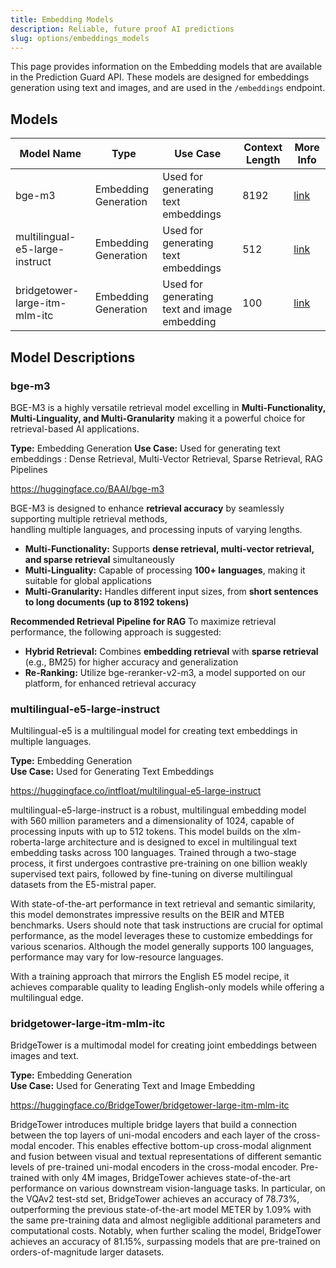 ```yaml
---
title: Embedding Models
description: Reliable, future proof AI predictions
slug: options/embeddings_models
---
```


This page provides information on the Embedding models that are available in the Prediction Guard API.
These models are designed for embeddings generation using text and images, and are used in the `/embeddings` endpoint.

## Models

| Model Name                        | Type                  | Use Case                                        | Context Length | More Info                                             |
| --------------------------------- | --------------------- | ----------------------------------------------- | -------------- | ------------------------------------------------------|
| bge-m3                            | Embedding Generation  | Used for generating text embeddings             | 8192           | [link](/options/embeddings_models#bge-m3)                         |
| multilingual-e5-large-instruct    | Embedding Generation  | Used for generating text embeddings             | 512            | [link](/options/embeddings_models#multilingual-e5-large-instruct) |
| bridgetower-large-itm-mlm-itc     | Embedding Generation  | Used for generating text and image embedding    | 100            | [link](/options/embeddings_models#bridgetower-large-itm-mlm-itc)  |

## Model Descriptions

### bge-m3

BGE-M3 is a highly versatile retrieval model excelling in **Multi-Functionality, Multi-Linguality, and Multi-Granularity** 
making it a powerful choice for retrieval-based AI applications.  

**Type:** Embedding Generation
**Use Case:** Used for generating text embeddings : Dense Retrieval, Multi-Vector Retrieval, Sparse Retrieval, RAG Pipelines  

https://huggingface.co/BAAI/bge-m3

BGE-M3 is designed to enhance **retrieval accuracy** by seamlessly supporting multiple retrieval methods,  
handling multiple languages, and processing inputs of varying lengths.  

- **Multi-Functionality:** Supports **dense retrieval, multi-vector retrieval, and sparse retrieval** simultaneously  
- **Multi-Linguality:** Capable of processing **100+ languages**, making it suitable for global applications 
- **Multi-Granularity:** Handles different input sizes, from **short sentences to long documents (up to 8192 tokens)**

**Recommended Retrieval Pipeline for RAG**
To maximize retrieval performance, the following approach is suggested:  

- **Hybrid Retrieval:** Combines **embedding retrieval** with **sparse retrieval** (e.g., BM25) for higher accuracy and generalization  
- **Re-Ranking:** Utilize bge-reranker-v2-m3, a model supported on our platform, for enhanced retrieval accuracy

### multilingual-e5-large-instruct

Multilingual-e5 is a multilingual model for creating text embeddings in multiple languages.

**Type:** Embedding Generation\
**Use Case:** Used for Generating Text Embeddings

https://huggingface.co/intfloat/multilingual-e5-large-instruct

multilingual-e5-large-instruct is a robust, multilingual embedding model with
560 million parameters and a dimensionality of 1024, capable of processing
inputs with up to 512 tokens. This model builds on the xlm-roberta-large
architecture and is designed to excel in multilingual text embedding tasks
across 100 languages. Trained through a two-stage process, it first undergoes
contrastive pre-training on one billion weakly supervised text pairs, followed
by fine-tuning on diverse multilingual datasets from the E5-mistral paper.

With state-of-the-art performance in text retrieval and semantic similarity,
this model demonstrates impressive results on the BEIR and MTEB benchmarks.
Users should note that task instructions are crucial for optimal performance,
as the model leverages these to customize embeddings for various scenarios.
Although the model generally supports 100 languages, performance may vary
for low-resource languages.

With a training approach that mirrors the English E5 model recipe, it achieves
comparable quality to leading English-only models while offering a multilingual edge.

### bridgetower-large-itm-mlm-itc

BridgeTower is a multimodal model for creating joint embeddings between images
and text.

**Type:** Embedding Generation\
**Use Case:** Used for Generating Text and Image Embedding

https://huggingface.co/BridgeTower/bridgetower-large-itm-mlm-itc

BridgeTower introduces multiple bridge layers that build a connection between
the top layers of uni-modal encoders and each layer of the cross-modal encoder.
This enables effective bottom-up cross-modal alignment and fusion between visual
and textual representations of different semantic levels of pre-trained uni-modal
encoders in the cross-modal encoder. Pre-trained with only 4M images, BridgeTower
achieves state-of-the-art performance on various downstream vision-language tasks.
In particular, on the VQAv2 test-std set, BridgeTower achieves an accuracy of
78.73%, outperforming the previous state-of-the-art model METER by 1.09% with
the same pre-training data and almost negligible additional parameters and
computational costs. Notably, when further scaling the model, BridgeTower
achieves an accuracy of 81.15%, surpassing models that are pre-trained on
orders-of-magnitude larger datasets.
